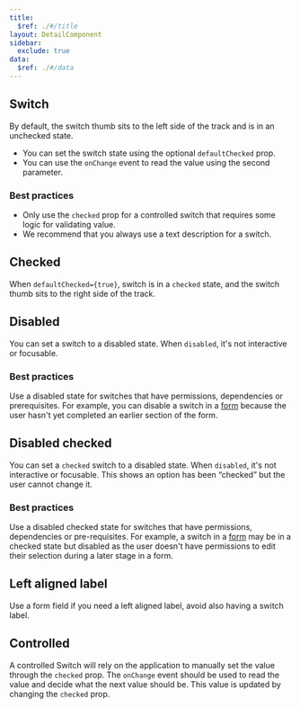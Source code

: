 ```yaml
---
title:
  $ref: ./#/title
layout: DetailComponent
sidebar:
  exclude: true
data:
  $ref: ./#/data
---
```


<LivePreviewControls>
<LivePreview componentName="switch" exampleName="Default">

## Switch

By default, the switch thumb sits to the left side of the track and is in an unchecked state.

- You can set the switch state using the optional `defaultChecked` prop.
- You can use the `onChange` event to read the value using the second parameter.

### Best practices

- Only use the `checked` prop for a controlled switch that requires some logic for validating value.
- We recommend that you always use a text description for a switch.

</LivePreview>

<LivePreview componentName="switch" exampleName="DefaultChecked" displayName="Checked" >

## Checked

When `defaultChecked={true}`, switch is in a `checked` state, and the switch thumb sits to the right side of the track.

</LivePreview>

<LivePreview componentName="switch" exampleName="Disabled" >

## Disabled

You can set a switch to a disabled state. When `disabled`, it's not interactive or focusable.

### Best practices

Use a disabled state for switches that have permissions, dependencies or prerequisites. For example, you can disable a switch in a [form](/salt/patterns/forms) because the user hasn't yet completed an earlier section of the form.

</LivePreview>

<LivePreview componentName="switch" exampleName="DisabledChecked" >

## Disabled checked

You can set a `checked` switch to a disabled state. When `disabled`, it's not interactive or focusable. This shows an option has been “checked” but the user cannot change it.

### Best practices

Use a disabled checked state for switches that have permissions, dependencies or pre-requisites. For example, a switch in a [form](/salt/patterns/forms) may be in a checked state but disabled as the user doesn't have permissions to edit their selection during a later stage in a form.

</LivePreview>

<LivePreview componentName="switch" exampleName="LeftAlignedLabel" >

## Left aligned label

Use a form field if you need a left aligned label, avoid also having a switch label.

</LivePreview>

<LivePreview componentName="switch" exampleName="Controlled" >

## Controlled

A controlled Switch will rely on the application to manually set the value through the `checked` prop. The `onChange` event should be used to read the value and decide what the next value should be. This value is updated by changing the `checked` prop.

</LivePreview>
</LivePreviewControls>
